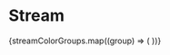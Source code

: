 
<Meta title="Foundations/Tokens/Stream" />

# Stream

<ColorPalette>
  {streamColorGroups.map((group) => (
    <ColorItem
      key={group.name}
      title={group.name}
      subtitle={group.subtitle}
      colors={group.colors}
    />
  ))}
</ColorPalette>
